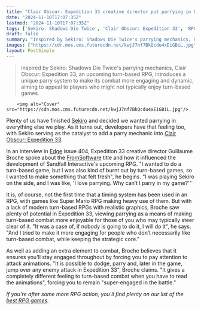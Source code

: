 ```yaml
---
title: "Clair Obscur: Expedition 33 creative director put parrying in his turn-based RPG after playing Sekiro and thinking 'Why can't I parry in my game?'"
date: "2024-11-10T17:07:35Z"
lastmod: "2024-11-10T17:07:35Z"
tags: ['Sekiro: Shadows Die Twice', 'Clair Obscur: Expedition 33', 'RPG', 'Turn-Based', 'FromSoftware', 'Sandfall Interactive', 'Parrying', 'Combat']
draft: false
summary: "Inspired by Sekiro: Shadows Die Twice's parrying mechanics, Clair Obscur: Expedition 33, an upcoming turn-based RPG, introduces a unique parry system to make its combat more engaging and dynamic, aiming to appeal to players who might not typically enjoy turn-based games."
images: ["https://cdn.mos.cms.futurecdn.net/kwjJ7nf7BkQcdu4xEiGBiL.jpg"]
layout: PostSimple
---
```

> Inspired by Sekiro: Shadows Die Twice's parrying mechanics, Clair Obscur: Expedition 33, an upcoming turn-based RPG, introduces a unique parry system to make its combat more engaging and dynamic, aiming to appeal to players who might not typically enjoy turn-based games.


        <img alt="Cover" src="https://cdn.mos.cms.futurecdn.net/kwjJ7nf7BkQcdu4xEiGBiL.jpg"/>
        

Plenty of us have finished [Sekiro](https://www.gamesradar.com/sekiro-shadows-die-twice/) and decided we wanted parrying in everything else we play. As it turns out, developers have that feeling too, with Sekiro serving as the catalyst to add a parry mechanic into [Clair Obscur: Expedition 33](https://www.gamesradar.com/clair-obscur-expedition-33/).

In an interview in [Edge](https://www.gamesradar.com/edge/) issue 404, Expedition 33 creative director Guillaume Broche spoke about the [FromSoftware](https://www.gamesradar.com/tag/fromsoftware/) title and how it influenced the development of Sandfall Interactive's upcoming RPG. "I wanted to do a turn-based game, but I was also kind of burnt out by turn-based games, so I wanted to make something that felt fresh", he begins. "I was playing Sekiro on the side, and I was like, 'I love parrying. Why can’t I parry in my game?'"

It is, of course, not the first time that a timing system has been used in an RPG, with games like Super Mario RPG making heavy use of them. But with a lack of modern turn-based RPGs with realistic graphics, Broche saw plenty of potential in Expedition 33, viewing parrying as a means of making turn-based combat more enjoyable for those of you who may typically steer clear of it. "It was a case of, if nobody is going to do it, I will do it", he says. "And I tried to make it more engaging for people who don’t necessarily like turn-based combat, while keeping the strategic core."

As well as adding an extra element to combat, Broche believes that it ensures you'll stay engaged throughout by forcing you to pay attention to attack animations. "It is possible to dodge, parry and, later in the game, jump over any enemy attack in Expedition 33", Broche claims. "It gives a completely different feeling to turn-based combat when you have to read the animations", forcing you to remain "super-engaged in the battle."

*If you're after some more RPG action, you'll find plenty on our list of the *[<em>best RPG games</em>](https://www.gamesradar.com/best-rpg-games/)*.*
        